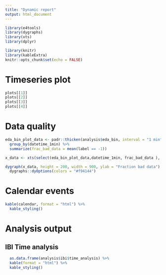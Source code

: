 ```yaml
---
title: "Dynamic report"
output: html_document
---
```

  
```r
library(e4tools)
library(dygraphs)
library(xts)
library(dplyr)

library(knitr)
library(kableExtra)
knitr::opts_chunk$set(echo = FALSE)
```
  
  
  
# Timeseries plot


```r
plots[[1]]
plots[[2]]
plots[[3]]
plots[[4]]


```


# Data quality

```r
eda_bin_plot_data <- padr::thicken(analysis$eda_bin, interval = "1 min", colname = "datetime_1min") %>%
  group_by(datetime_1min) %>%
  summarize(frac_bad_data = mean(label == -1))

x_data <- xts(select(eda_bin_plot_data,datetime_1min, frac_bad_data ), order.by = out[[1]])

dygraph(x_data, height = 200, width = 900, ylab = "Fraction bad data") %>%
  dygraphs::dyOptions(colors = "#f94144")

```

  
  

  
# Calendar events

```r

kable(calendar, format = "html") %>%
  kable_styling()

```


# Analysis output


## IBI Time analysis
```r

  as.data.frame(analysis$ibi$time_analysis) %>%
  kable(format = "html") %>%
  kable_styling()

```







